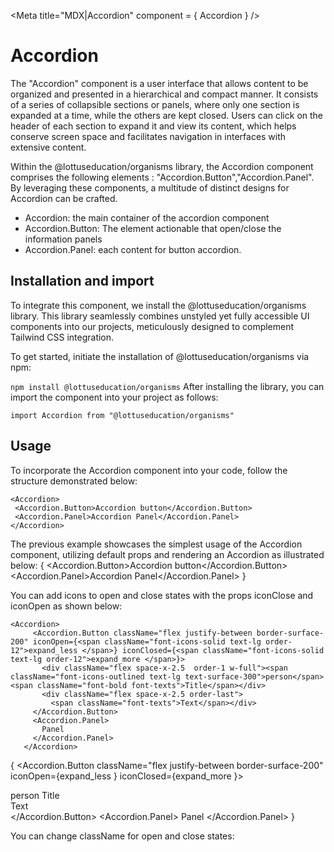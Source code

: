 
<Meta title="MDX|Accordion" component = { Accordion } />

# Accordion
The "Accordion" component is a user interface that allows content to be organized and presented in a hierarchical and compact manner. 
It consists of a series of collapsible sections or panels, where only one section is expanded at a time, while the others are kept 
closed. Users can click on the header of each section to expand it and view its content, which helps conserve screen space and 
facilitates navigation in interfaces with extensive content.

Within the @lottuseducation/organisms library, the Accordion component comprises the following elements : "Accordion.Button","Accordion.Panel".
By leveraging these components, a multitude of distinct designs for Accordion can be crafted.

- Accordion: the main container of the accordion component
- Accordion.Button: The element actionable that open/close the information panels
- Accordion.Panel: each content for button accordion.

## Installation and import
To integrate this component, we install the @lottuseducation/organisms library.
This library seamlessly combines unstyled yet fully accessible UI components into our projects,
 meticulously designed to complement Tailwind CSS integration.

To get started, initiate the installation of @lottuseducation/organisms via npm:

  ``` npm install @lottuseducation/organisms ```
After installing the library, you can import the component into your project as follows:

```import Accordion from "@lottuseducation/organisms" ```

## Usage

To incorporate the Accordion component into your code, follow the structure demonstrated below:

```
<Accordion>
 <Accordion.Button>Accordion button</Accordion.Button>
 <Accordion.Panel>Accordion Panel</Accordion.Panel>
</Accordion>
```
The previous example showcases the simplest usage of the Accordion component, utilizing default props and rendering
 an Accordion as illustrated below:
{
<Accordion>
 <Accordion.Button>Accordion button</Accordion.Button>
 <Accordion.Panel>Accordion Panel</Accordion.Panel>
</Accordion>
}

You can add icons to open and close states with the props iconClose and iconOpen as shown below:
```
<Accordion>
     <Accordion.Button className="flex justify-between border-surface-200" iconOpen={<span className="font-icons-solid text-lg order-12">expand_less </span>} iconClosed={<span className="font-icons-solid text-lg order-12">expand_more </span>}>
       <div className="flex space-x-2.5  order-1 w-full"><span className="font-icons-outlined text-lg text-surface-300">person</span> <span className="font-bold font-texts">Title</span></div>
       <div className="flex space-x-2.5 order-last">
         <span className="font-texts">Text</span></div>
     </Accordion.Button>
     <Accordion.Panel>
       Panel
     </Accordion.Panel>
   </Accordion>
```

{
  <Accordion>
     <Accordion.Button className="flex justify-between border-surface-200" iconOpen={<span className="font-icons-solid text-lg order-12">expand_less </span>} iconClosed={<span className="font-icons-solid text-lg order-12">expand_more </span>}>
       <div className="flex space-x-2.5  order-1 w-full"><span className="font-icons-outlined text-lg text-surface-300">person</span> <span className="font-bold font-texts">Title</span></div>
       <div className="flex space-x-2.5 order-last">
         <span className="font-texts">Text</span></div>
     </Accordion.Button>
     <Accordion.Panel>
       Panel
     </Accordion.Panel>
   </Accordion>
}

You can change className for open and close states:
